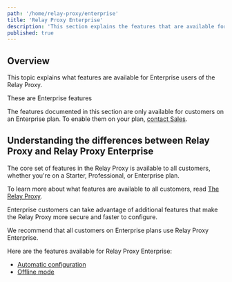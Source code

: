 ```yaml
---
path: '/home/relay-proxy/enterprise'
title: 'Relay Proxy Enterprise'
description: 'This section explains the features that are available for Enterprise customers who use the Relay Proxy.'
published: true
---
```


## Overview

This topic explains what features are available for Enterprise users of the Relay Proxy.

<Callout intent="info">
<CalloutTitle>These are Enterprise features</CalloutTitle>
<CalloutDescription>

The features documented in this section are only available for customers on an Enterprise plan. To enable them on your plan, [contact Sales](https://launchdarkly.com/contact-sales/).

</CalloutDescription>
</Callout>

## Understanding the differences between Relay Proxy and Relay Proxy Enterprise

The core set of features in the Relay Proxy is available to all customers, whether you're on a Starter, Professional, or Enterprise plan.

To learn more about what features are available to all customers, read [The Relay Proxy](/home/relay-proxy).

Enterprise customers can take advantage of additional features that make the Relay Proxy more secure and faster to configure.

We recommend that all customers on Enterprise plans use Relay Proxy Enterprise.

Here are the features available for Relay Proxy Enterprise:

* [Automatic configuration](/home/relay-proxy/automatic-configuration)
* [Offline mode](/home/relay-proxy/offline)
